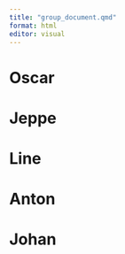 ```yaml
---
title: "group_document.qmd"
format: html
editor: visual
---
```


# Oscar

# Jeppe

# Line

# Anton

# Johan
